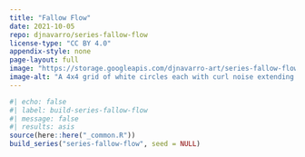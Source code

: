 ```yaml
---
title: "Fallow Flow"
date: 2021-10-05
repo: djnavarro/series-fallow-flow
license-type: "CC BY 4.0"
appendix-style: none
page-layout: full
image: "https://storage.googleapis.com/djnavarro-art/series-fallow-flow/800/fallow-flow_10_pos1006-seed1160.png"
image-alt: "A 4x4 grid of white circles each with curl noise extending from them against a pink background"
---
```

   
::: {.grid}
  
```r
#| echo: false
#| label: build-series-fallow-flow
#| message: false
#| results: asis
source(here::here("_common.R"))
build_series("series-fallow-flow", seed = NULL)
```
   
:::
   
